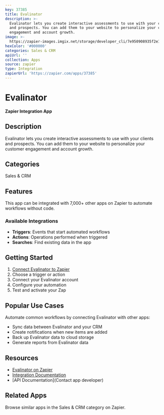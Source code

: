 ```yaml
---
key: 37385
title: Evalinator
description: >-
  Evalinator lets you create interactive assessments to use with your clients
  and prospects. You can add them to your website to personalize your customer
  engagement and account growth.
image: >-
  https://zapier-images.imgix.net/storage/developer_cli/7e950908935f2e14b02bbff55549c374.PNG?auto=format%2Ccompress&ixlib=python-3.0.0&q=50
hexColor: '#000000'
categories: Sales & CRM
apiUrl: ''
collection: Apps
source: zapier
type: Integration
zapierUrl: 'https://zapier.com/apps/37385'
---
```

# Evalinator

**Zapier Integration App**

## Description

Evalinator lets you create interactive assessments to use with your clients and prospects. You can add them to your website to personalize your customer engagement and account growth.

## Categories

Sales & CRM

## Features

This app can be integrated with 7,000+ other apps on Zapier to automate workflows without code.

### Available Integrations

- **Triggers**: Events that start automated workflows
- **Actions**: Operations performed when triggered
- **Searches**: Find existing data in the app

## Getting Started

1. [Connect Evalinator to Zapier](https://zapier.com/apps/37385)
2. Choose a trigger or action
3. Connect your Evalinator account
4. Configure your automation
5. Test and activate your Zap

## Popular Use Cases

Automate common workflows by connecting Evalinator with other apps:

- Sync data between Evalinator and your CRM
- Create notifications when new items are added
- Back up Evalinator data to cloud storage
- Generate reports from Evalinator data

## Resources

- [Evalinator on Zapier](https://zapier.com/apps/37385)
- [Integration Documentation](https://zapier.com/apps/37385/integrations)
- [API Documentation](Contact app developer)

## Related Apps

Browse similar apps in the Sales & CRM category on Zapier.
